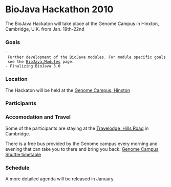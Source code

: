 = BioJava Hackathon 2010=

The BioJava Hackaton will take place at the Genome Campus in Hinxton, Cambridge, U.K. from Jan. 19th-22nd

=== Goals ===

 - Further development of the BioJava modules. For module specific goals see the [[BioJava:Modules]] page.
 - Finalizing BioJava 3.0

=== Location ===

The Hackaton will be held at the [http://maps.google.com/maps?f=q&source=s_q&q=genome+campus+hinxton&ie=UTF8&hq=&hnear=Wellcome+Trust+Genome+Campus,+Hinxton,+Saffron+Walden,+Essex,+Vereinigtes+K%C3%B6nigreich&z=11 Genome Campus, Hinxton]

=== Participants ===

=== Accomodation and Travel ===

Some of the participants are staying at the [http://maps.google.com/maps/place?cid=6821371219882759467&q=travelodge%2Bhills%2Broad%2Bcambridge Travelodge, Hills Road]  in Cambridge. 

There is a free bus provided by the Genome campus every morning and evening that can take you to there and bring you back. [http://www.ebi.ac.uk/Information/Travel/shuttle_timetable.html Genome Campus Shuttle timetable]

=== Schedule ===

A more detailed agenda will be released in January.